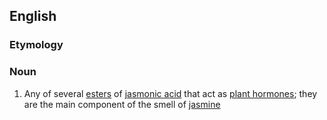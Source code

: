 ==English==

===Etymology===
{{suffix|jasmonic|ate|lang=en}}

===Noun===
{{wikipedia}}
{{en-noun}}

# {{lb|en|organic compound}} Any of several [[ester]]s of [[jasmonic acid]] that act as [[plant hormone]]s; they are the main component of the smell of [[jasmine]]